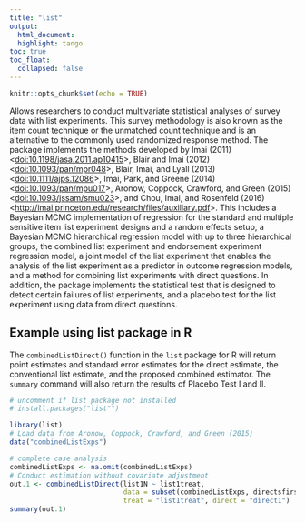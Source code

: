 ```yaml
---
title: "list"
output: 
  html_document:
  highlight: tango
toc: true
toc_float:
  collapsed: false
---
```

  
```r
knitr::opts_chunk$set(echo = TRUE)
```

Allows researchers to conduct multivariate statistical analyses of survey data with list experiments. This survey methodology is also known as the item count technique or the unmatched count technique and is an alternative to the commonly used randomized response method. The package implements the methods developed by Imai (2011) <[doi:10.1198/jasa.2011.ap10415](http://dx.doi.org/10.1198/jasa.2011.ap10415)>, Blair and Imai (2012) <[doi:10.1093/pan/mpr048](http://dx.doi.org/10.1198/jasa.2011.ap10415)>, Blair, Imai, and Lyall (2013) <[doi:10.1111/ajps.12086](http://dx.doi.org/10.1111/ajps.12086)>, Imai, Park, and Greene (2014) <[doi:10.1093/pan/mpu017](https://doi.org/10.1093/pan/mpu017)>, Aronow, Coppock, Crawford, and Green (2015) <[doi:10.1093/jssam/smu023](https://doi.org/10.1093/jssam/smu023)>, and Chou, Imai, and Rosenfeld (2016) <<http://imai.princeton.edu/research/files/auxiliary.pdf>>. This includes a Bayesian MCMC implementation of regression for the standard and multiple sensitive item list experiment designs and a random effects setup, a Bayesian MCMC hierarchical regression model with up to three hierarchical groups, the combined list experiment and endorsement experiment regression model, a joint model of the list experiment that enables the analysis of the list experiment as a predictor in outcome regression models, and a method for combining list experiments with direct questions. In addition, the package implements the statistical test that is designed to detect certain failures of list experiments, and a placebo test for the list experiment using data from direct questions.


## Example using list package in R

The `combinedListDirect()` function in the `list` package for R will return point estimates and standard error estimates for the direct estimate, the conventional list estimate, and the proposed combined estimator. The `summary` command will also return the results of Placebo Test I and II.

```r
# uncomment if list package not installed
# install.packages("list"") 

library(list)
# Load data from Aronow, Coppock, Crawford, and Green (2015)
data("combinedListExps")

# complete case analysis
combinedListExps <- na.omit(combinedListExps)
# Conduct estimation without covariate adjustment
out.1 <- combinedListDirect(list1N ~ list1treat, 
                            data = subset(combinedListExps, directsfirst==1), 
                            treat = "list1treat", direct = "direct1")
summary(out.1)

```
